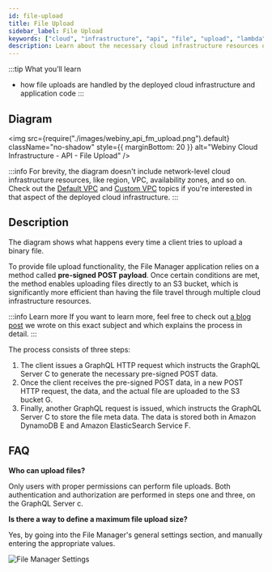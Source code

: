 ```yaml
---
id: file-upload
title: File Upload
sidebar_label: File Upload
keywords: ["cloud", "infrastructure", "api", "file", "upload", "lambda", "database", "s3", "storage", "diagram"]
description: Learn about the necessary cloud infrastructure resources on which the API project application relies on.
---
```


:::tip What you’ll learn
- how file uploads are handled by the deployed cloud infrastructure and application code
:::

## Diagram

<!-- vale off -->

<img
  src={require("./images/webiny_api_fm_upload.png").default}
  className="no-shadow"
  style={{ marginBottom: 20 }}
  alt="Webiny Cloud Infrastructure - API - File Upload"
/>

<!-- vale on -->

:::info
For brevity, the diagram doesn't include network-level cloud infrastructure resources, like region, VPC, availability zones, and so on. Check out the [Default VPC](/docs/key-topics/cloud-infrastructure/api/overview-vpc-default) and [Custom VPC](/docs/key-topics/cloud-infrastructure/api/overview-vpc-custom) topics if you're interested in that aspect of the deployed cloud infrastructure.
:::

## Description

The diagram shows what happens every time a client tries to upload a binary file.

To provide file upload functionality, the File Manager application relies on a method called **pre-signed POST payload**. Once certain conditions are met, the method enables uploading files directly to an S3 bucket, which is significantly more efficient than having the file travel through multiple cloud infrastructure resources.

:::info Learn more
If you want to learn more, feel free to check out [a blog post](https://www.webiny.com/blog/upload-files-to-aws-s3-using-pre-signed-post-data-and-a-lambda-function-7a9fb06d56c1) we wrote on this exact subject and which explains the process in detail.
:::

The process consists of three steps:

1. The client issues a GraphQL HTTP request which instructs the GraphQL Server <diagram-letter>C</diagram-letter> to generate the necessary pre-signed POST data.
2. Once the client receives the pre-signed POST data, in a new POST HTTP request, the data, and the actual file are uploaded to the S3 bucket <diagram-letter>G</diagram-letter>.
3. Finally, another GraphQL request is issued, which instructs the GraphQL Server <diagram-letter>C</diagram-letter> to store the file meta data. The data is stored both in Amazon DynamoDB <diagram-letter>E</diagram-letter> and Amazon ElasticSearch Service <diagram-letter>F</diagram-letter>.

## FAQ

**Who can upload files?**

Only users with proper permissions can perform file uploads. Both authentication and authorization are performed in steps one and three, on the GraphQL Server <diagram-letter>c</diagram-letter>.

**Is there a way to define a maximum file upload size?**

Yes, by going into the File Manager's general settings section, and manually entering the appropriate values.

![File Manager Settings](./images/fm_upload/fm-settings.png)
